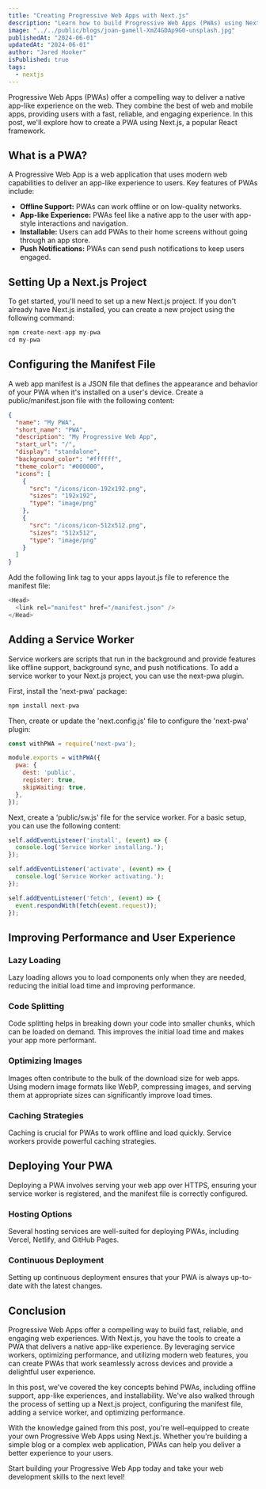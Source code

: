 ```yaml
---
title: "Creating Progressive Web Apps with Next.js"
description: "Learn how to build Progressive Web Apps (PWAs) using Next.js for improved performance and user experience."
image: "../../public/blogs/joan-gamell-XmZ4GDAp9G0-unsplash.jpg"
publishedAt: "2024-06-01"
updatedAt: "2024-06-01"
author: "Jared Hooker"
isPublished: true
tags: 
  - nextjs
---
```


Progressive Web Apps (PWAs) offer a compelling way to deliver a native app-like experience on the web. They combine the best of web and mobile apps, providing users with a fast, reliable, and engaging experience. In this post, we'll explore how to create a PWA using Next.js, a popular React framework.

## What is a PWA?

A Progressive Web App is a web application that uses modern web capabilities to deliver an app-like experience to users. Key features of PWAs include:

- **Offline Support:** PWAs can work offline or on low-quality networks.
- **App-like Experience:** PWAs feel like a native app to the user with app-style interactions and navigation.
- **Installable:** Users can add PWAs to their home screens without going through an app store.
- **Push Notifications:** PWAs can send push notifications to keep users engaged.

## Setting Up a Next.js Project

To get started, you'll need to set up a new Next.js project. If you don't already have Next.js installed, you can create a new project using the following command:

```javascript
npm create-next-app my-pwa
cd my-pwa
```

## Configuring the Manifest File

A web app manifest is a JSON file that defines the appearance and behavior of your PWA when it's installed on a user's device. Create a public/manifest.json file with the following content:

```json
{
  "name": "My PWA",
  "short_name": "PWA",
  "description": "My Progressive Web App",
  "start_url": "/",
  "display": "standalone",
  "background_color": "#ffffff",
  "theme_color": "#000000",
  "icons": [
    {
      "src": "/icons/icon-192x192.png",
      "sizes": "192x192",
      "type": "image/png"
    },
    {
      "src": "/icons/icon-512x512.png",
      "sizes": "512x512",
      "type": "image/png"
    }
  ]
}
```
Add the following link tag to your apps layout.js file to reference the manifest file:

```javascript
<Head>
  <link rel="manifest" href="/manifest.json" />
</Head>
```

## Adding a Service Worker

Service workers are scripts that run in the background and provide features like offline support, background sync, and push notifications. To add a service worker to your Next.js project, you can use the next-pwa plugin.

First, install the 'next-pwa' package:
```javascript
npm install next-pwa
```

Then, create or update the 'next.config.js' file to configure the 'next-pwa' plugin:

```javascript
const withPWA = require('next-pwa');

module.exports = withPWA({
  pwa: {
    dest: 'public',
    register: true,
    skipWaiting: true,
  },
});
```

Next, create a 'public/sw.js' file for the service worker. For a basic setup, you can use the following content:

```javascript
self.addEventListener('install', (event) => {
  console.log('Service Worker installing.');
});

self.addEventListener('activate', (event) => {
  console.log('Service Worker activating.');
});

self.addEventListener('fetch', (event) => {
  event.respondWith(fetch(event.request));
});
```

## Improving Performance and User Experience

### Lazy Loading

Lazy loading allows you to load components only when they are needed, reducing the initial load time and improving performance.

### Code Splitting

Code splitting helps in breaking down your code into smaller chunks, which can be loaded on demand. This improves the initial load time and makes your app more performant.

### Optimizing Images

Images often contribute to the bulk of the download size for web apps. Using modern image formats like WebP, compressing images, and serving them at appropriate sizes can significantly improve load times.

### Caching Strategies

Caching is crucial for PWAs to work offline and load quickly. Service workers provide powerful caching strategies.

## Deploying Your PWA

Deploying a PWA involves serving your web app over HTTPS, ensuring your service worker is registered, and the manifest file is correctly configured.

### Hosting Options

Several hosting services are well-suited for deploying PWAs, including Vercel, Netlify, and GitHub Pages.

### Continuous Deployment

Setting up continuous deployment ensures that your PWA is always up-to-date with the latest changes.

## Conclusion

Progressive Web Apps offer a compelling way to build fast, reliable, and engaging web experiences. With Next.js, you have the tools to create a PWA that delivers a native app-like experience. By leveraging service workers, optimizing performance, and utilizing modern web features, you can create PWAs that work seamlessly across devices and provide a delightful user experience.

In this post, we've covered the key concepts behind PWAs, including offline support, app-like experiences, and installability. We've also walked through the process of setting up a Next.js project, configuring the manifest file, adding a service worker, and optimizing performance.

With the knowledge gained from this post, you're well-equipped to create your own Progressive Web Apps using Next.js. Whether you're building a simple blog or a complex web application, PWAs can help you deliver a better experience to your users.

Start building your Progressive Web App today and take your web development skills to the next level!